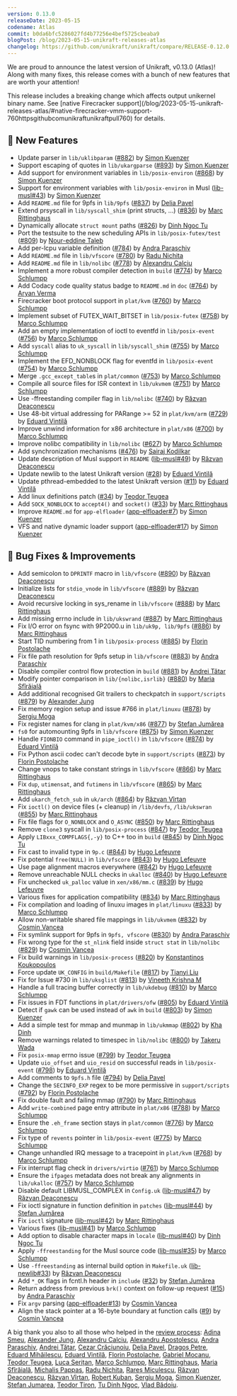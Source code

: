 ```yaml
---
version: 0.13.0
releaseDate: 2023-05-15
codename: Atlas
commit: b0da6bfc5286027fd4b77256e4bef5725cbeaba9
blogPost: /blog/2023-05-15-unikraft-releases-atlas
changelog: https://github.com/unikraft/unikraft/compare/RELEASE-0.12.0...RELEASE-0.13.0
---
```


We are proud to announce the latest version of Unikraft, v0.13.0 (Atlas)!  Along with many fixes, this release comes with a bunch of new features that are worth your attention!

<Warning>
This release includes a breaking change which affects output unikernel binary name. See [native Firecracker support](/blog/2023-05-15-unikraft-releases-atlas/#native-firecracker-vmm-support-760httpsgithubcomunikraftunikraftpull760) for details.
</Warning>

## 🚀 New Features

* Update parser in `lib/uklibparam` ([#882](https://github.com/unikraft/unikraft/pull/882)) by [Simon Kuenzer](https://github.com/skuenzer)
* Support escaping of quotes in `lib/ukargparse` ([#893](https://github.com/unikraft/unikraft/pull/882)) by [Simon Kuenzer](https://github.com/skuenzer)
* Add support for environment variables in `lib/posix-environ` ([#868](https://github.com/unikraft/unikraft/pull/868)) by [Simon Kuenzer](https://github.com/skuenzer)
* Support for environment variables with `lib/posix-environ` in Musl ([lib-musl#43](https://github.com/unikraft/lib-musl/pull/43)) by [Simon Kuenzer](https://github.com/skuenzer)
* Add `README.md` file for 9pfs in `lib/9pfs` ([#837](https://github.com/unikraft/unikraft/pull/837)) by [Delia Pavel](https://github.com/DeliaPavel)
* Extend prsyscall in `lib/syscall_shim` (print structs, ...) ([#836](https://github.com/unikraft/unikraft/pull/836)) by [Marc Rittinghaus](https://github.com/marcrittinghaus)
* Dynamically allocate `struct mount` paths ([#826](https://github.com/unikraft/unikraft/pull/826)) by [Dinh Ngoc Tu](https://github.com/dinhngtu)
* Port the testsuite to the new scheduling APIs in `lib/posix-futex/test` ([#809](https://github.com/unikraft/unikraft/pull/809)) by [Nour-eddine Taleb](https://github.com/noureddine-taleb)
* Add per-lcpu variable definition ([#784](https://github.com/unikraft/unikraft/pull/784)) by [Andra Paraschiv](https://github.com/andraprs)
* Add `README.md` file in `lib/vfscore` ([#780](https://github.com/unikraft/unikraft/pull/780)) by [Radu Nichita](https://github.com/RaduNichita)
* Add `README.md` file in `lib/nolibc` ([#778](https://github.com/unikraft/unikraft/pull/778)) by [Alexandru Calciu](https://github.com/calex257)
* Implement a more robust compiler detection in `build` ([#774](https://github.com/unikraft/unikraft/pull/774)) by [Marco Schlumpp](https://github.com/mschlumpp)
* Add Codacy code quality status badge to `README.md` in `doc` ([#764](https://github.com/unikraft/unikraft/pull/764)) by [Aryan Verma](https://github.com/aryanvarma7272)
* Firecracker boot protocol support in `plat/kvm` ([#760](https://github.com/unikraft/unikraft/pull/760)) by [Marco Schlumpp](https://github.com/mschlumpp)
* Implement subset of FUTEX_WAIT_BITSET in `lib/posix-futex` ([#758](https://github.com/unikraft/unikraft/pull/758)) by [Marco Schlumpp](https://github.com/mschlumpp)
* Add an empty implementation of ioctl to eventfd in `lib/posix-event` ([#756](https://github.com/unikraft/unikraft/pull/756)) by [Marco Schlumpp](https://github.com/mschlumpp)
* Add `syscall` alias to `uk_syscall` in `lib/syscall_shim` ([#755](https://github.com/unikraft/unikraft/pull/755)) by [Marco Schlumpp](https://github.com/mschlumpp)
* Implement the EFD_NONBLOCK flag for eventfd in `lib/posix-event` ([#754](https://github.com/unikraft/unikraft/pull/754)) by [Marco Schlumpp](https://github.com/mschlumpp)
* Merge `.gcc_except_table`s in `plat/common` ([#753](https://github.com/unikraft/unikraft/pull/753)) by [Marco Schlumpp](https://github.com/mschlumpp)
* Compile all source files for ISR context in `lib/ukvmem` ([#751](https://github.com/unikraft/unikraft/pull/751)) by [Marco Schlumpp](https://github.com/mschlumpp)
* Use -ffreestanding compiler flag in `lib/nolibc` ([#740](https://github.com/unikraft/unikraft/pull/740)) by [Răzvan Deaconescu](https://github.com/razvand)
* Use 48-bit virtual addressing for PARange >= 52 in `plat/kvm/arm` ([#729](https://github.com/unikraft/unikraft/pull/729)) by [Eduard Vintilă](https://github.com/eduardvintila)
* Improve unwind information for x86 architecture in `plat/x86` ([#700](https://github.com/unikraft/unikraft/pull/700)) by [Marco Schlumpp](https://github.com/mschlumpp)
* Improve nolibc compatibility in `lib/nolibc` ([#627](https://github.com/unikraft/unikraft/pull/627)) by [Marco Schlumpp](https://github.com/mschlumpp)
* Add synchronization mechanisms ([#476](https://github.com/unikraft/unikraft/pull/476)) by [Sairaj Kodilkar](https://github.com/Sairajkodilkar)
* Update description of Musl support in `README` ([lib-musl#49](https://github.com/unikraft/lib-musl/pull/49)) by [Răzvan Deaconescu](https://github.com/razvand)
* Update newlib to the latest Unikraft version ([#28](https://github.com/unikraft/lib-newlib/pull/28)) by [Eduard Vintilă](https://github.com/eduardvintila)
* Update pthread-embedded to the latest Unikraft version ([#11](https://github.com/unikraft/lib-pthread-embedded/pull/11)) by [Eduard Vintilă](https://github.com/eduardvintila)
* Add linux definitions patch ([#34](https://github.com/unikraft/lib-lwip/pull/34)) by [Teodor Țeugea](https://github.com/John-Ted)
* Add `SOCK_NONBLOCK` to `accept4()` and `socket()` ([#33](https://github.com/unikraft/lib-lwip/pull/33)) by [Marc Rittinghaus](https://github.com/marcrittinghaus)
* Improve `README.md` for `app-elfloader` ([app-elfloader#7](https://github.com/unikraft/app-elfloader/pull/7)) by [Simon Kuenzer](https://github.com/skuenzer)
* VFS and native dynamic loader support ([app-elfloader#17](https://github.com/unikraft/app-elfloader/pull/17)) by [Simon Kuenzer](https://github.com/skuenzer)


## 🐛 Bug Fixes & Improvements

* Add semicolon to `DPRINTF` macro in `lib/vfscore` ([#890](https://github.com/unikraft/unikraft/pull/890)) by [Răzvan Deaconescu](https://github.com/razvand)
* Initialize lists for `stdio_vnode` in `lib/vfscore` ([#889](https://github.com/unikraft/unikraft/pull/889)) by [Răzvan Deaconescu](https://github.com/razvand)
* Avoid recursive locking in sys_rename in `lib/vfscore` ([#888](https://github.com/unikraft/unikraft/pull/888)) by [Marc Rittinghaus](https://github.com/marcrittinghaus)
* Add missing errno include in `lib/ukswrand` ([#887](https://github.com/unikraft/unikraft/pull/887)) by [Marc Rittinghaus](https://github.com/marcrittinghaus)
* Fix I/O error on fsync with 9P2000.u in `lib/uk9p, lib/9pfs` ([#886](https://github.com/unikraft/unikraft/pull/886)) by [Marc Rittinghaus](https://github.com/marcrittinghaus)
* Start TID numbering from 1 in `lib/posix-process` ([#885](https://github.com/unikraft/unikraft/pull/885)) by [Florin Postolache](https://github.com/maniatro111)
* Fix file path resolution for 9pfs setup in `lib/vfscore` ([#883](https://github.com/unikraft/unikraft/pull/883)) by [Andra Paraschiv](https://github.com/andraprs)
* Disable compiler control flow protection in `build` ([#881](https://github.com/unikraft/unikraft/pull/881)) by [Andrei Tătar](https://github.com/andreittr)
* Modify pointer comparison in `lib/{nolibc,isrlib}` ([#880](https://github.com/unikraft/unikraft/pull/880)) by [Maria Sfîrăială](https://github.com/mariasfiraiala)
* Add additional recognised Git trailers to checkpatch in `support/scripts` ([#879](https://github.com/unikraft/unikraft/pull/879)) by [Alexander Jung](https://github.com/nderjung)
* Fix memory region setup and issue #766 in `plat/linuxu` ([#878](https://github.com/unikraft/unikraft/pull/878)) by [Sergiu Moga](https://github.com/mogasergiu)
* Fix register names for clang in `plat/kvm/x86` ([#877](https://github.com/unikraft/unikraft/pull/877)) by [Ștefan Jumărea](https://github.com/StefanJum)
* `fs0` for automounting 9pfs in `lib/vfscore` ([#875](https://github.com/unikraft/unikraft/pull/875)) by [Simon Kuenzer](https://github.com/skuenzer)
* Handle `FIONBIO` command in `pipe_ioctl()` in `lib/vfscore` ([#874](https://github.com/unikraft/unikraft/pull/874)) by [Eduard Vintilă](https://github.com/eduardvintila)
* Fix Python ascii codec can't decode byte in `support/scripts` ([#873](https://github.com/unikraft/unikraft/pull/873)) by [Florin Postolache](https://github.com/maniatro111)
* Change vnops to take constant strings in `lib/vfscore` ([#866](https://github.com/unikraft/unikraft/pull/866)) by [Marc Rittinghaus](https://github.com/marcrittinghaus)
* Fix `dup`, `utimensat`, and `futimens` in `lib/vfscore` ([#865](https://github.com/unikraft/unikraft/pull/865)) by [Marc Rittinghaus](https://github.com/marcrittinghaus)
* Add `ukarch_fetch_sub` in `uk/arch` ([#864](https://github.com/unikraft/unikraft/pull/864)) by [Răzvan Vîrtan](https://github.com/razvanvirtan)
* Fix `ioctl()` on device files (+ cleanup) in `/lib/devfs`, `/lib/ukswran` ([#855](https://github.com/unikraft/unikraft/pull/855)) by [Marc Rittinghaus](https://github.com/marcrittinghaus)
* Fix file flags for `O_NONBLOCK` and `O_ASYNC` ([#850](https://github.com/unikraft/unikraft/pull/850)) by [Marc Rittinghaus](https://github.com/marcrittinghaus)
* Remove `clone3` syscall in `lib/posix-process` ([#847](https://github.com/unikraft/unikraft/pull/847)) by [Teodor Țeugea](https://github.com/John-Ted)
* Apply `LIBxxx_COMPFLAGS{,-y}` to C++ too in `build` ([#845](https://github.com/unikraft/unikraft/pull/845)) by [Dinh Ngoc Tu](https://github.com/dinhngtu)
* Fix cast to invalid type in `9p.c` ([#844](https://github.com/unikraft/unikraft/pull/844)) by [Hugo Lefeuvre](https://github.com/hlef)
* Fix potential `free(NULL)` in `lib/vfscore` ([#843](https://github.com/unikraft/unikraft/pull/843)) by [Hugo Lefeuvre](https://github.com/hlef)
* Use page alignment macros everywhere ([#842](https://github.com/unikraft/unikraft/pull/842)) by [Hugo Lefeuvre](https://github.com/hlef)
* Remove unreachable NULL checks in `ukalloc` ([#840](https://github.com/unikraft/unikraft/pull/840)) by [Hugo Lefeuvre](https://github.com/hlef)
* Fix unchecked `uk_palloc` value in `xen/x86/mm.c` ([#839](https://github.com/unikraft/unikraft/pull/839)) by [Hugo Lefeuvre](https://github.com/hlef)
* Various fixes for application compatibility ([#834](https://github.com/unikraft/unikraft/pull/834)) by [Marc Rittinghaus](https://github.com/marcrittinghaus)
* Fix compilation and loading of linuxu images in `plat/linuxu` ([#833](https://github.com/unikraft/unikraft/pull/833)) by [Marco Schlumpp](https://github.com/mschlumpp)
* Allow non-writable shared file mappings in `lib/ukvmem` ([#832](https://github.com/unikraft/unikraft/pull/832)) by [Cosmin Vancea](https://github.com/csvancea)
* Fix symlink support for 9pfs in `9pfs, vfscore` ([#830](https://github.com/unikraft/unikraft/pull/830)) by [Andra Paraschiv](https://github.com/andraprs)
* Fix wrong type for the `st_nlink` field inside `struct stat` in `lib/nolibc` ([#829](https://github.com/unikraft/unikraft/pull/829)) by [Cosmin Vancea](https://github.com/csvancea)
* Fix build warnings in `lib/posix-process` ([#820](https://github.com/unikraft/unikraft/pull/820)) by [Konstantinos Koukopoulos](https://github.com/kouk)
* Force update `UK_CONFIG` in `build/Makefile` ([#817](https://github.com/unikraft/unikraft/pull/817)) by [Tianyi Liu](https://github.com/i-Pear)
* Fix for Issue #730 in `lib/uksglist` ([#813](https://github.com/unikraft/unikraft/pull/813)) by [Vineeth Krishna M](https://github.com/vineethkm)
* Handle a full tracing buffer correctly in `lib/ukdebug` ([#810](https://github.com/unikraft/unikraft/pull/810)) by [Marco Schlumpp](https://github.com/mschlumpp)
* Fix issues in FDT functions in `plat/drivers/ofw` ([#805](https://github.com/unikraft/unikraft/pull/805)) by [Eduard Vintilă](https://github.com/eduardvintila)
* Detect if `gawk` can be used instead of `awk` in `build` ([#803](https://github.com/unikraft/unikraft/pull/803)) by [Simon Kuenzer](https://github.com/skuenzer)
* Add a simple test for mmap and munmap in `lib/ukmmap` ([#802](https://github.com/unikraft/unikraft/pull/802)) by [Kha Dinh](https://github.com/kha-dinh)
* Remove warnings related to timespec in `lib/nolibc` ([#800](https://github.com/unikraft/unikraft/pull/800)) by [Takeru Wada](https://github.com/wattake)
* Fix `posix-mmap` errno issue ([#799](https://github.com/unikraft/unikraft/pull/799)) by [Teodor Țeugea](https://github.com/John-Ted)
* Update `uio_offset` and `uio_resid` on successful reads in `lib/posix-event` ([#798](https://github.com/unikraft/unikraft/pull/798)) by [Eduard Vintilă](https://github.com/eduardvintila)
* Add comments to `9pfs.h` file ([#794](https://github.com/unikraft/unikraft/pull/794)) by [Delia Pavel](https://github.com/DeliaPavel)
* Change the `SECINFO_EXP` regex to be more permissive in `support/scripts` ([#792](https://github.com/unikraft/unikraft/pull/792)) by [Florin Postolache](https://github.com/maniatro111)
* Fix double fault and failing mmap ([#790](https://github.com/unikraft/unikraft/pull/790)) by [Marc Rittinghaus](https://github.com/marcrittinghaus)
* Add `write-combined` page entry attribute in `plat/x86` ([#788](https://github.com/unikraft/unikraft/pull/788)) by [Marco Schlumpp](https://github.com/mschlumpp)
* Ensure the `.eh_frame` section stays in `plat/common` ([#776](https://github.com/unikraft/unikraft/pull/776)) by [Marco Schlumpp](https://github.com/mschlumpp)
* Fix type of `revents` pointer in `lib/posix-event` ([#775](https://github.com/unikraft/unikraft/pull/775)) by [Marco Schlumpp](https://github.com/mschlumpp)
* Change unhandled IRQ message to a tracepoint in `plat/kvm` ([#768](https://github.com/unikraft/unikraft/pull/768)) by [Marco Schlumpp](https://github.com/mschlumpp)
* Fix interrupt flag check in `drivers/virtio` ([#761](https://github.com/unikraft/unikraft/pull/761)) by [Marco Schlumpp](https://github.com/mschlumpp)
* Ensure the `ifpages` metadata does not break any alignments in `lib/ukalloc` ([#757](https://github.com/unikraft/unikraft/pull/757)) by [Marco Schlumpp](https://github.com/mschlumpp)
* Disable default LIBMUSL_COMPLEX in `Config.uk` ([lib-musl#47](https://github.com/unikraft/lib-musl/pull/47)) by [Răzvan Deaconescu](https://github.com/razvand)
* Fix ioctl signature in function definition in `patches` ([lib-musl#44](https://github.com/unikraft/lib-musl/pull/44)) by [Ștefan Jumărea](https://github.com/StefanJum)
* Fix `ioctl` signature ([lib-musl#42](https://github.com/unikraft/lib-musl/pull/42)) by [Marc Rittinghaus](https://github.com/marcrittinghaus)
* Various fixes ([lib-musl#41](https://github.com/unikraft/lib-musl/pull/41)) by [Marco Schlumpp](https://github.com/mschlumpp)
* Add option to disable character maps in `locale` ([lib-musl#40](https://github.com/unikraft/lib-musl/pull/40)) by [Dinh Ngoc Tu](https://github.com/dinhngtu)
* Apply `-ffreestanding` for the Musl source code ([lib-musl#35](https://github.com/unikraft/lib-musl/pull/35)) by [Marco Schlumpp](https://github.com/mschlumpp)
* Use `-ffreestanding` as internal build option in `Makefile.uk` ([lib-newlib#33](https://github.com/unikraft/lib-newlib/pull/33)) by [Răzvan Deaconescu](https://github.com/razvand)
* Add `*_OK` flags in fcntl.h header in `include` ([#32](https://github.com/unikraft/lib-newlib/pull/32)) by [Ștefan Jumărea](https://github.com/StefanJum)
* Return address from previous `brk()` context on follow-up request ([#15](https://github.com/unikraft/app-elfloader/pull/15)) by [Andra Paraschiv](https://github.com/andraprs)
* Fix `argv` parsing ([app-elfloader#13](https://github.com/unikraft/app-elfloader/pull/13)) by [Cosmin Vancea](https://github.com/csvancea)
* Align the stack pointer at a 16-byte boundary at function calls ([#9](https://github.com/unikraft/app-elfloader/pull/9)) by [Cosmin Vancea](https://github.com/csvancea)

A big thank you also to all those who helped in the [review process](unikraft.org/docs/contributing/review-process/): [Adina Smeu](https://github.com/adinasm), [Alexander Jung](https://github.com/nderjung), [Alexandru Calciu](https://github.com/calex257), [Alexandru Apostolescu](https://github.com/Alex-deVis), [Andra Paraschiv](https://github.com/andraprs), [Andrei Tătar](https://github.com/andreittr), [Cezar Crăciunoiu](https://github.com/craciunoiuc), [Delia Pavel](https://github.com/DeliaPavel), [Dragoș Petre](https://github.com/dragosp27), [Eduard Mihăilescu](https://github.com/Starnox), [Eduard Vintilă](https://github.com/eduardvintila), [Florin Postolache](https://github.com/maniatro111), [Gabriel Mocanu](https://github.com/gabrielmocanu), [Teodor Țeugea](https://github.com/John-Ted), [Luca Serițan](https://github.com/LucaSeri), [Marco Schlumpp](https://github.com/mschlumpp), [Marc Rittinghaus](https://github.com/marcrittinghaus), [Maria Sfîrăială](https://github.com/mariasfiraiala), [Michalis Pappas](https://github.com/michpappas), [Radu Nichita](https://github.com/RaduNichita), [Rareș Miculescu](https://github.com/rares-miculescu), [Răzvan Deaconescu](https://github.com/razvand), [Răzvan Vîrtan](https://github.com/razvanvirtan), [Robert Kuban](https://github.com/kubanrob), [Sergiu Moga](https://github.com/mogasergiu), [Simon Kuenzer](https://github.com/skuenzer), [Ștefan Jumarea](https://github.com/StefanJum), [Teodor Tiron](https://github.com/teotiron), [Tu Dinh Ngoc](https://github.com/dinhngtu), [Vlad Bădoiu](https://github.com/vladandrew).
